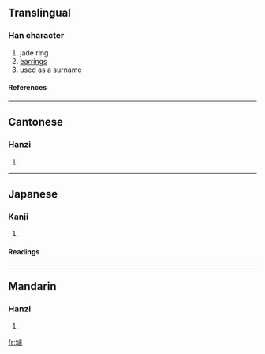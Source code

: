 ==Translingual==
===Han character===
{{Han char|rn=96|rad=玉|as=13|sn=17|four=1113<sub>2</sub>|canj=一土卜心人 (MGYPO)}}
# jade ring
# [[earrings]]
# used as a surname
====References====
{{Han ref|kx=0743.010|dkj=21271|dj=1152.020|hdz=21139.170|uh=74A9|ud=29865|bh=C0F3|bd=49395}}

----
==Cantonese==
===Hanzi===
{{yue-hanzi|jyut=|y=keui4}}
# {{defn|Cantonese}}

----
==Japanese==
===Kanji===
{{ja-kanji|grade=|rs=玉13}}
# {{defn|Japanese}} 
====Readings====
{{ja-readings|on=[[きょ]] (kyo), [[ご]] (go)|kun=|nanori=}}

----
==Mandarin==
===Hanzi===
{{cmn-hanzi|pin=[[qú]] ([[qu2]])|wg=ch'ü<sup>2</sup>}}
# {{defn|Mandarin}}

[[fr:璩]]
